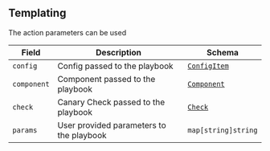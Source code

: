 
## Templating

The action parameters can be used

| Field       | Description                              | Schema                                       |
| ----------- | ---------------------------------------- | -------------------------------------------- |
| `config`    | Config passed to the playbook            | [`ConfigItem`](./reference/config-db/config-item) |
| `component` | Component passed to the playbook         | [`Component`](../references/component)    |
| `check`     | Canary Check passed to the playbook      | [`Check`](/reference/canary-checker/checl)            |
| `params`    | User provided parameters to the playbook | `map[string]string`                          |
